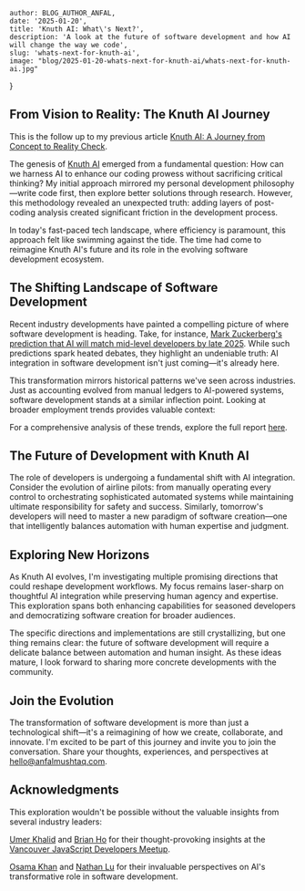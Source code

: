 
    author: BLOG_AUTHOR_ANFAL,
    date: '2025-01-20',
    title: 'Knuth AI: What\'s Next?',
    description: 'A look at the future of software development and how AI will change the way we code',
    slug: 'whats-next-for-knuth-ai',
    image: "blog/2025-01-20-whats-next-for-knuth-ai/whats-next-for-knuth-ai.jpg"
}


<BlogImage src='blog/2025-01-20-whats-next-for-knuth-ai/whats-next-for-knuth-ai.jpg' alt="What's Next for Knuth AI" />

## From Vision to Reality: The Knuth AI Journey

This is the follow up to my previous article <a href="/articles/knuth-ai-journey" target="_blank">Knuth AI: A Journey from Concept to Reality Check</a>.

The genesis of <a href="https://github.com/MAnfal/knuth-ai" target="_blank">Knuth AI</a> emerged from a fundamental question: How can we harness AI to enhance our coding prowess without sacrificing critical thinking? My initial approach mirrored my personal development philosophy—write code first, then explore better solutions through research. However, this methodology revealed an unexpected truth: adding layers of post-coding analysis created significant friction in the development process.

In today's fast-paced tech landscape, where efficiency is paramount, this approach felt like swimming against the tide. The time had come to reimagine Knuth AI's future and its role in the evolving software development ecosystem.

## The Shifting Landscape of Software Development

Recent industry developments have painted a compelling picture of where software development is heading. Take, for instance, <a href="https://dev.ua/en/news/tsukerberh-liubyt-ai-ta-dzho-rohana-1736781100" target="_blank">Mark Zuckerberg's prediction that AI will match mid-level developers by late 2025</a>. While such predictions spark heated debates, they highlight an undeniable truth: AI integration in software development isn't just coming—it's already here.

This transformation mirrors historical patterns we've seen across industries. Just as accounting evolved from manual ledgers to AI-powered systems, software development stands at a similar inflection point. Looking at broader employment trends provides valuable context:

<BlogImage src='blog/2025-01-20-whats-next-for-knuth-ai/employment-history-visualization.png' alt="Employment History Visualization" />

For a comprehensive analysis of these trends, explore the full report <a href="https://www.visualcapitalist.com/visualizing-150-years-of-u-s-employment-history/" target="_blank">here</a>.

## The Future of Development with Knuth AI

The role of developers is undergoing a fundamental shift with AI integration. Consider the evolution of airline pilots: from manually operating every control to orchestrating sophisticated automated systems while maintaining ultimate responsibility for safety and success. Similarly, tomorrow's developers will need to master a new paradigm of software creation—one that intelligently balances automation with human expertise and judgment.

## Exploring New Horizons

As Knuth AI evolves, I'm investigating multiple promising directions that could reshape development workflows. My focus remains laser-sharp on thoughtful AI integration while preserving human agency and expertise. This exploration spans both enhancing capabilities for seasoned developers and democratizing software creation for broader audiences.

The specific directions and implementations are still crystallizing, but one thing remains clear: the future of software development will require a delicate balance between automation and human insight. As these ideas mature, I look forward to sharing more concrete developments with the community.

## Join the Evolution

The transformation of software development is more than just a technological shift—it's a reimagining of how we create, collaborate, and innovate. I'm excited to be part of this journey and invite you to join the conversation. Share your thoughts, experiences, and perspectives at hello@anfalmushtaq.com.

## Acknowledgments

This exploration wouldn't be possible without the valuable insights from several industry leaders:

<a href="https://www.linkedin.com/in/umerkhalid1/" target="_blank">Umer Khalid</a> and <a href="https://www.linkedin.com/in/brian-ho-50986544/" target="_blank">Brian Ho</a> for their thought-provoking insights at the <a href="https://www.meetup.com/vancouver-javascript-developers/" target="_blank">Vancouver JavaScript Developers Meetup</a>.

<a href="https://www.linkedin.com/in/osamakhan/" target="_blank">Osama Khan</a> and <a href="https://www.linkedin.com/in/nathanlu/" target="_blank">Nathan Lu</a> for their invaluable perspectives on AI's transformative role in software development.
